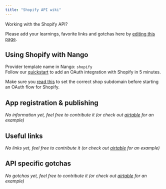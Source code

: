 ```yaml
---
title: "Shopify API wiki"
---
```


Working with the Shopify API?

Please add your learnings, favorite links and gotchas here by [editing this page](https://github.com/nangohq/nango/tree/master/docs/docs/providers/shopify.md).

## Using Shopify with Nango[](#using-shopify-with-nango "Direct link to Using Shopify with Nango")

Provider template name in Nango: `shopify`  
Follow our [quickstart](/quickstart) to add an OAuth integration with Shopify in 5 minutes.

Make sure you [read this](/reference/frontend-sdk#connection-config) to set the correct shop subdomain before starting an OAuth flow for Shopify.

## App registration & publishing[](#app-registration--publishing "Direct link to App registration & publishing")

_No information yet, feel free to contribute it (or check out [airtable](/providers/airtable) for an example)_

## Useful links[](#useful-links "Direct link to Useful links")

_No links yet, feel free to contribute it (or check out [airtable](/providers/airtable) for an example)_

## API specific gotchas[](#api-specific-gotchas "Direct link to API specific gotchas")

_No gotchas yet, feel free to contribute it (or check out [airtable](/providers/airtable) for an example)_